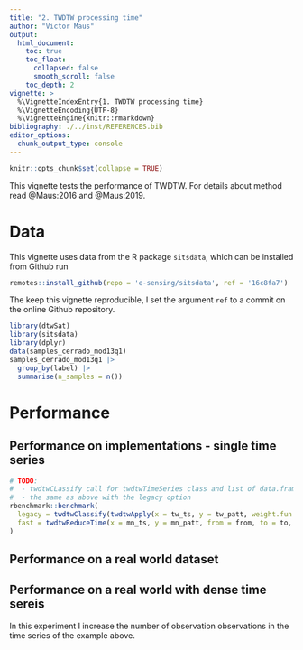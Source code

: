 ```yaml
---
title: "2. TWDTW processing time"
author: "Victor Maus"
output:
  html_document:
    toc: true
    toc_float:
      collapsed: false
      smooth_scroll: false
    toc_depth: 2
vignette: >
  %\VignetteIndexEntry{1. TWDTW processing time}
  %\VignetteEncoding{UTF-8}
  %\VignetteEngine{knitr::rmarkdown}
bibliography: ./../inst/REFERENCES.bib
editor_options: 
  chunk_output_type: console
---
```


```r
knitr::opts_chunk$set(collapse = TRUE)
```
This vignette tests the performance of TWDTW. For details about method read @Maus:2016 and @Maus:2019.

# Data 

This vignette uses data from the R package `sitsdata`, which can be installed from Github run
```r
remotes::install_github(repo = 'e-sensing/sitsdata', ref = '16c8fa7')
```
The keep this vignette reproducible, I set the argument `ref` to a commit on the online Github repository.

```r
library(dtwSat)
library(sitsdata)
library(dplyr)
data(samples_cerrado_mod13q1)
samples_cerrado_mod13q1 |> 
  group_by(label) |> 
  summarise(n_samples = n())
```

# Performance 

## Performance on implementations - single time series


```r
# TODO: 
#  - twdtwCLassify call for twdtwTimeSeries class and list of data.frame/data.table
#  - the same as above with the legacy option
rbenchmark::benchmark(
  legacy = twdtwClassify(twdtwApply(x = tw_ts, y = tw_patt, weight.fun = log_fun), from = from, to = to, by = by)[[1]],
  fast = twdtwReduceTime(x = mn_ts, y = mn_patt, from = from, to = to, by = by)
)
```

## Performance on a real world dataset

## Performance on a real world with dense time sereis

In this experiment I increase the number of observation observations in the time series of the example above.





